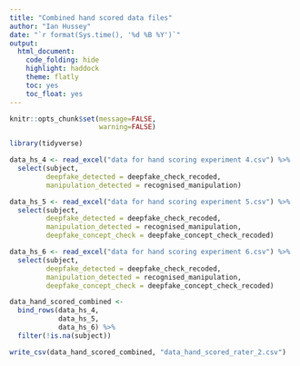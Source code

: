 ```yaml
---
title: "Combined hand scored data files"
author: "Ian Hussey"
date: "`r format(Sys.time(), '%d %B %Y')`"
output: 
  html_document:
    code_folding: hide
    highlight: haddock
    theme: flatly
    toc: yes 
    toc_float: yes
---
```


```r
knitr::opts_chunk$set(message=FALSE,
                      warning=FALSE)
```

```r

library(tidyverse)

data_hs_4 <- read_excel("data for hand scoring experiment 4.csv") %>%
  select(subject, 
         deepfake_detected = deepfake_check_recoded,	
         manipulation_detected = recognised_manipulation)

data_hs_5 <- read_excel("data for hand scoring experiment 5.csv") %>%
  select(subject, 
         deepfake_detected = deepfake_check_recoded,	
         manipulation_detected = recognised_manipulation,
         deepfake_concept_check = deepfake_concept_check_recoded)

data_hs_6 <- read_excel("data for hand scoring experiment 6.csv") %>%
  select(subject, 
         deepfake_detected = deepfake_check_recoded,	
         manipulation_detected = recognised_manipulation,
         deepfake_concept_check = deepfake_concept_check_recoded)

data_hand_scored_combined <- 
  bind_rows(data_hs_4,
            data_hs_5,
            data_hs_6) %>%
  filter(!is.na(subject)) 

write_csv(data_hand_scored_combined, "data_hand_scored_rater_2.csv")

```
